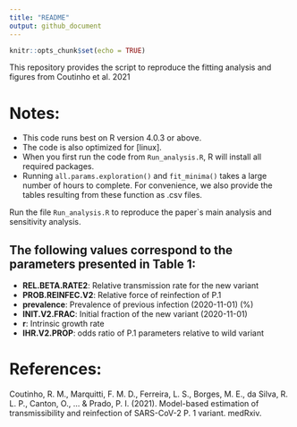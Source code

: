 ```yaml
---
title: "README"
output: github_document
---
```


```r
knitr::opts_chunk$set(echo = TRUE)
```

This repository provides the script to reproduce the fitting analysis and figures from Coutinho et al. 2021

# Notes:
- This code runs best on R version 4.0.3 or above.
- The code is also optimized for [linux].
- When you first run the code from `Run_analysis.R`, R will install all required packages.
- Running `all.params.exploration()` and `fit_minima()` takes a large number of hours to complete. For convenience, we also provide the tables resulting from these function as .csv files.

Run the file `Run_analysis.R` to reproduce the paper`s main analysis and sensitivity analysis.

## The following values correspond to the parameters presented in Table 1:

- **REL.BETA.RATE2**: Relative transmission rate for the new variant
- **PROB.REINFEC.V2**: Relative force of reinfection of P.1
- **prevalence**: Prevalence of previous infection (2020-11-01) (%)
- **INIT.V2.FRAC**: Initial fraction of the new variant (2020-11-01) 
- **r**: Intrinsic growth rate
- **IHR.V2.PROP**: odds ratio of P.1 parameters relative to wild variant

# References:
Coutinho, R. M., Marquitti, F. M. D., Ferreira, L. S., Borges, M. E., da Silva, R. L. P., Canton, O., ... & Prado, P. I. (2021). Model-based estimation of transmissibility and reinfection of SARS-CoV-2 P. 1 variant. medRxiv.
